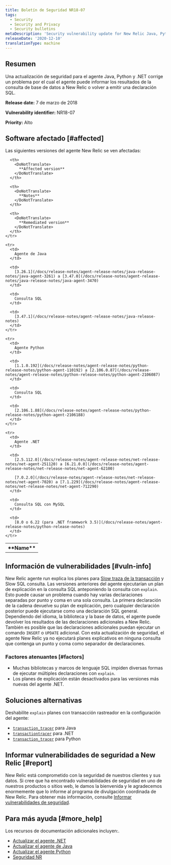 ```yaml
---
title: Boletín de Seguridad NR18-07
tags:
  - Security
  - Security and Privacy
  - Security bulletins
metaDescription: 'Security vulnerability update for New Relic Java, Python, and .NET agents.'
releaseDate: '2020-12-10'
translationType: machine
---
```


## Resumen

Una actualización de seguridad para el agente Java, Python y .NET corrige un problema por el cual el agente puede informar los resultados de la consulta de base de datos a New Relic o volver a emitir una declaración SQL.

<DoNotTranslate>**Release date:**</DoNotTranslate> 7 de marzo de 2018

<DoNotTranslate>**Vulnerability identifier:**</DoNotTranslate> NR18-07

<DoNotTranslate>**Priority:**</DoNotTranslate> Alto

## Software afectado [#affected]

Las siguientes versiones del agente New Relic se ven afectadas:

<table>
  <tbody>
    <tr>
      <th>
        <DoNotTranslate>
          **Name**
        </DoNotTranslate>
      </th>

      <th>
        <DoNotTranslate>
          **Affected version**
        </DoNotTranslate>
      </th>

      <th>
        <DoNotTranslate>
          **Notes**
        </DoNotTranslate>
      </th>

      <th>
        <DoNotTranslate>
          **Remediated version**
        </DoNotTranslate>
      </th>
    </tr>

    <tr>
      <td>
        Agente de Java
      </td>

      <td>
        [3.26.1](/docs/release-notes/agent-release-notes/java-release-notes/java-agent-3261) a [3.47.0](/docs/release-notes/agent-release-notes/java-release-notes/java-agent-3470)
      </td>

      <td>
        Consulta SQL
      </td>

      <td>
        [3.47.1](/docs/release-notes/agent-release-notes/java-release-notes)
      </td>
    </tr>

    <tr>
      <td>
        Agente Python
      </td>

      <td>
        [1.1.0.192](/docs/release-notes/agent-release-notes/python-release-notes/python-agent-110192) a [2.106.0.87](/docs/release-notes/agent-release-notes/python-release-notes/python-agent-2106087)
      </td>

      <td>
        Consulta SQL
      </td>

      <td>
        [2.106.1.88](/docs/release-notes/agent-release-notes/python-release-notes/python-agent-2106188)
      </td>
    </tr>

    <tr>
      <td>
        Agente .NET
      </td>

      <td>
        [2.5.112.0](/docs/release-notes/agent-release-notes/net-release-notes/net-agent-251120) a [6.21.0.0](/docs/release-notes/agent-release-notes/net-release-notes/net-agent-62100)

        [7.0.2.0](/docs/release-notes/agent-release-notes/net-release-notes/net-agent-7020) a [7.1.229](/docs/release-notes/agent-release-notes/net-release-notes/net-agent-712290)
      </td>

      <td>
        Consulta SQL con MySQL
      </td>

      <td>
        [8.0 o 6.22 (para .NET framework 3.5)](/docs/release-notes/agent-release-notes/python-release-notes)
      </td>
    </tr>
  </tbody>
</table>

## Información de vulnerabilidades [#vuln-info]

New Relic agente run explica los planes para [Slow traza de la transacción](/docs/apm/applications-menu/monitoring/viewing-slow-query-details) y Slow SQL consulta. Las versiones anteriores del agente ejecutarían un plan de explicación en la consulta SQL anteponiendo la consulta con `explain`. Esto puede causar un problema cuando hay varias declaraciones separadas por punto y coma en una sola consulta. La primera declaración de la cadena devuelve su plan de explicación, pero cualquier declaración posterior puede ejecutarse como una declaración SQL general. Dependiendo del idioma, la biblioteca y la base de datos, el agente puede devolver los resultados de las declaraciones adicionales a New Relic. También es posible que las declaraciones adicionales puedan ejecutar un comando `INSERT` o `UPDATE` adicional. Con esta actualización de seguridad, el agente New Relic ya no ejecutará planes explicativos en ninguna consulta que contenga un punto y coma como separador de declaraciones.

### Factores atenuantes [#factors]

* Muchas bibliotecas y marcos de lenguaje SQL impiden diversas formas de ejecutar múltiples declaraciones con `explain`.
* Los planes de explicación están desactivados para las versiones más nuevas del agente .NET.

## Soluciones alternativas

Deshabilite `explain` planes con transacción rastreador en la configuración del agente:

* [`transaction_tracer`](/docs/agents/java-agent/configuration/java-agent-configuration-config-file#h2-Transaction-tracer) para Java
* [`transactiontracer`](/docs/agents/net-agent/configuration/net-agent-configuration#transaction_tracer) para .NET
* [`transaction_tracer`](/docs/agents/python-agent/configuration/python-agent-configuration#txn-tracer-settings) para Python

## Informar vulnerabilidades de seguridad a New Relic [#report]

New Relic está comprometido con la seguridad de nuestros clientes y sus datos. Si cree que ha encontrado vulnerabilidades de seguridad en uno de nuestros productos o sitios web, le damos la bienvenida y le agradecemos enormemente que lo informe al programa de divulgación coordinada de New Relic. Para obtener más información, consulte [Informar vulnerabilidades de seguridad](/docs/security/new-relic-security/data-privacy/reporting-security-vulnerabilities).

## Para más ayuda [#more_help]

Los recursos de documentación adicionales incluyen:.

* [Actualizar el agente .NET](/docs/agents/net-agent/installation/update-net-agent)
* [Actualizar el agente de Java](/docs/agents/java-agent/installation/upgrade-java-agent)
* [Actualizar el agente Python](/docs/agents/python-agent/installation-configuration/upgrade-python-agent)
* [Seguridad NR](https://newrelic.com/security)